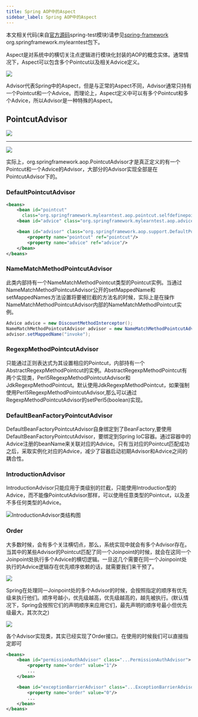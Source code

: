 ```yaml
---
title: Spring AOP中的Aspect
sidebar_label: Spring AOP中的Aspect
---
```


本文相关代码(来自[官方源码](https://github.com/spring-projects/spring-framework.git "官方源码")spring-test模块)请参见[spring-framework](https://github.com/Halcyon666/spring-framework-modified/tree/main/spring-test) org.springframework.mylearntest包下。

Aspect是对系统中的横切关注点逻辑进行模块化封装的AOP的概念实体。通常情况下，Aspect可以包含多个Pointcut以及相关Advice定义。

![](https://s2.loli.net/2023/07/15/9p6abQqSsHTxLFX.png)

Advisor代表Spring中的Aspect，但是与正常的Aspect不同，Advisor通常只持有一个Pointcut和一个Advice。而理论上，Aspect定义中可以有多个Pointcut和多个Advice，所以Advisor是一种特殊的Aspect。

## PointcutAdvisor

![](https://s2.loli.net/2023/07/15/Iy3GrnFvNWlB92k.png)

***

![](https://s2.loli.net/2023/07/15/yqwr2TXstDvE4YM.png)

实际上，org.springframework.aop.PointcutAdvisor才是真正定义的有一个Pointcut和一个Advice的Advisor，大部分的Advisor实现全部是在PointcutAdvisor下的。

### DefaultPointcutAdvisor

```xml
<beans>
    <bean id="pointcut"
      class="org.springframework.mylearntest.aop.pointcut.selfdefinepointcut.QueryMethodPointcut"/>
    <bean id="advice" class="org.springframework.mylearntest.aop.advice.perclass.DiscountMethodInterceptor"/>

    <bean id="advisor" class="org.springframework.aop.support.DefaultPointcutAdvisor">
        <property name="pointcut" ref="pointcut"/>
        <property name="advice" ref="advice"/>
    </bean>
</beans>
```

### NameMatchMethodPointcutAdvisor

此类内部持有一个NameMatchMethodPointcut类型的Pointcut实例。当通过NameMatchMethodPointcutAdvisor公开的setMappedName和setMappedNames方法设置将要被拦截的方法名的时候，实际上是在操作NameMatchMethodPointcutAdvisor内部的NameMatchMethodPointcut实例。

```java
Advice advice = new DiscountMethodInterceptor();
NameMatchMethodPointcutAdvisor advisor = new NameMatchMethodPointcutAdvisor(advice);
advisor.setMappedName("invoke");
```

### RegexpMethodPointcutAdvisor

只能通过正则表达式为其设置相应的Pointcut，内部持有一个AbstractRegexpMethodPointcut的实例。AbstractRegexpMethodPointcut有两个实现类，Perl5RegexpMethodPointcutAdvisor和JdkRegexpMethodPointcut。默认使用JdkRegexpMethodPointcut，如果强制使用Perl5RegexpMethodPointcutAdvisor,那么可以通过RegexpMethodPointcutAdvisor的setPerl5(boolean)实现。

### DefaultBeanFactoryPointcutAdvisor

DefaultBeanFactoryPointcutAdvisor自身绑定到了BeanFactory,要使用DefaultBeanFactoryPointcutAdvisor，要绑定到Spring IoC容器。通过容器中的Advice注册的beanName来关联对应的Advice。只有当对应的Pointcut匹配成功之后，采取实例化对应的Advice，减少了容器启动初期Advisor和Advice之间的耦合性。

### IntroductionAdvisor

IntroductionAdvisor只能应用于类级别的拦截，只能使用Introduction型的Advice，而不能像PointcutAdvisor那样，可以使用任意类型的Pointcut，以及差不多任何类型的Advice。

![IntroductionAdvisor类结构图](https://s2.loli.net/2023/07/15/8pNE2drJ1BfLn4D.png "IntroductionAdvisor类结构图")

### Order

大多数时候，会有多个关注横切点，那么，系统实现中就会有多个Advisor存在。当其中的某些Advisor的Pointcut匹配了同一个Joinpoint的时候，就会在这同一个Joinpoint处执行多个Advice的横切逻辑。一旦这几个需要在同一个Joinpoint处执行的Advice逻辑存在优先顺序依赖的话，就需要我们来干预了。

![](https://s2.loli.net/2023/07/15/87ohZirCFMmLq46.png)

Spring在处理同一Joinpoint处的多个Advisor的时候，会按照指定的顺序有优先级来执行他们。顺序号越小，优先级越高，优先级越高的，越先被执行。(默认情况下，Spring会按照它们的声明顺序来应用它们，最先声明的顺序号最小但优先级最大，其次次之)

![](https://s2.loli.net/2023/07/15/cnDqxbIEChpBNlz.png)

各个Advisor实现类，其实已经实现了Order接口。在使用的时候我们可以直接指定即可

```xml
<beans>
    <bean id="permissionAuthAdvisor" class="...PermissionAuthAdvisor">
        <property name="order" value="1"/>
        ...
    </bean>

    <bean id="exceptionBarrierAdvisor" class="...ExceptionBarrierAdvisor">
        <property name="order" value="0"/>
        ...
    </bean>
</beans>
```



<TailProtocal />
